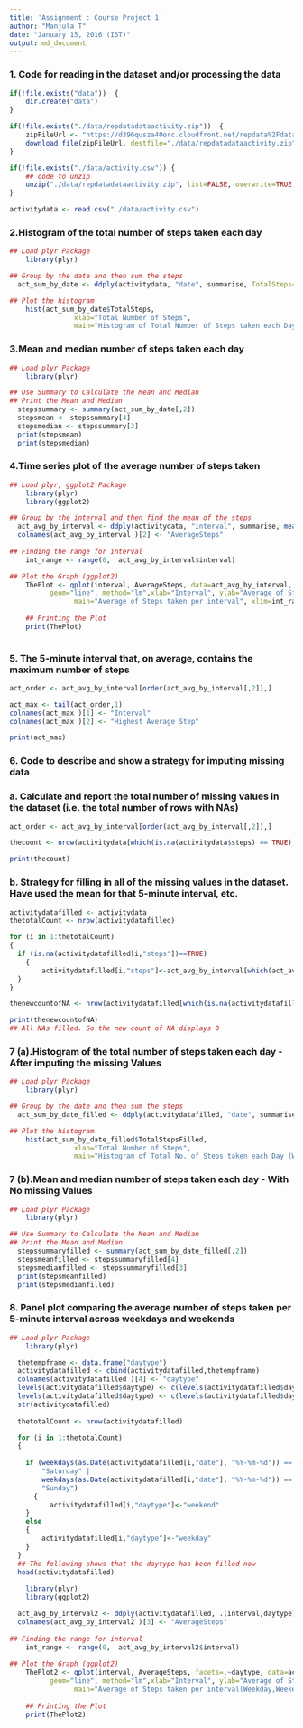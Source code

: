 ```yaml
---
title: 'Assignment : Course Project 1'
author: "Manjula T"
date: "January 15, 2016 (IST)"
output: md_document
---
```


### 1. Code for reading in the dataset and/or processing the data

```r
if(!file.exists("data"))  {
	dir.create("data")
}

if(!file.exists("./data/repdatadataactivity.zip"))  {
	zipFileUrl <- "https://d396qusza40orc.cloudfront.net/repdata%2Fdata%2Factivity.zip?accessType=DOWNLOAD"
	download.file(zipFileUrl, destfile="./data/repdatadataactivity.zip")
}

if(!file.exists("./data/activity.csv")) {
	## code to unzip
	unzip("./data/repdatadataactivity.zip", list=FALSE, overwrite=TRUE, exdir=".")
}

activitydata <- read.csv("./data/activity.csv")

```


### 2.Histogram of the total number of steps taken each day
```r
## Load plyr Package
	library(plyr)

## Group by the date and then sum the steps
  act_sum_by_date <- ddply(activitydata, "date", summarise, TotalSteps=sum(steps))

## Plot the histogram 
	hist(act_sum_by_date$TotalSteps, 
				xlab="Total Number of Steps",
				main="Histogram of Total Number of Steps taken each Day")

```

### 3.Mean and median number of steps taken each day
```r
## Load plyr Package
	library(plyr)

## Use Summary to Calculate the Mean and Median 
## Print the Mean and Median
  stepssummary <- summary(act_sum_by_date[,2])
  stepsmean <- stepssummary[4]
  stepsmedian <- stepssummary[3]
  print(stepsmean)
  print(stepsmedian)

```

### 4.Time series plot of the average number of steps taken
```r
## Load plyr, ggplot2 Package
	library(plyr)
	library(ggplot2)

## Group by the interval and then find the mean of the steps
  act_avg_by_interval <- ddply(activitydata, "interval", summarise, mean(steps,na.rm=TRUE))
  colnames(act_avg_by_interval )[2] <- "AverageSteps"
  
## Finding the range for interval
	int_range <- range(0,  act_avg_by_interval$interval)

## Plot the Graph (ggplot2)
	ThePlot <- qplot(interval, AverageSteps, data=act_avg_by_interval,
	      geom="line", method="lm",xlab="Interval", ylab="Average of Steps", 
				main="Average of Steps taken per interval", xlim=int_range)
	
	## Printing the Plot
	print(ThePlot)
	
```

### 5. The 5-minute interval that, on average, contains the maximum number of steps
```r
act_order <- act_avg_by_interval[order(act_avg_by_interval[,2]),]

act_max <- tail(act_order,1)
colnames(act_max )[1] <- "Interval"
colnames(act_max )[2] <- "Highest Average Step"	

print(act_max)
```

### 6. Code to describe and show a strategy for imputing missing data
### a. Calculate and report the total number of missing values in the dataset (i.e. the total number of rows with NAs)
```r
act_order <- act_avg_by_interval[order(act_avg_by_interval[,2]),]

thecount <- nrow(activitydata[which(is.na(activitydata$steps) == TRUE), ])

print(thecount)
```

### b. Strategy for filling in all of the missing values in the dataset. Have used the mean for that 5-minute interval, etc.
```r

activitydatafilled <- activitydata
thetotalCount <- nrow(activitydatafilled)

for (i in 1:thetotalCount)
{
  if (is.na(activitydatafilled[i,"steps"])==TRUE) 
	{  
     	activitydatafilled[i,"steps"]<-act_avg_by_interval[which(act_avg_by_interval$interval == activitydatafilled[i,"interval"]),2]  
  }  
}

thenewcountofNA <- nrow(activitydatafilled[which(is.na(activitydatafilled$steps) == TRUE), ])

print(thenewcountofNA)
## All NAs filled. So the new count of NA displays 0
```

### 7 (a).Histogram of the total number of steps taken each day - After imputing the missing Values
```r
## Load plyr Package
	library(plyr)

## Group by the date and then sum the steps
  act_sum_by_date_filled <- ddply(activitydatafilled, "date", summarise, TotalStepsFilled=sum(steps))

## Plot the histogram 
	hist(act_sum_by_date_filled$TotalStepsFilled, 
				xlab="Total Number of Steps",
				main="Histogram of Total No. of Steps taken each Day (With No missing values)")

```

### 7 (b).Mean and median number of steps taken each day - With No missing Values
```r
## Load plyr Package
	library(plyr)

## Use Summary to Calculate the Mean and Median 
## Print the Mean and Median
  stepssummaryfilled <- summary(act_sum_by_date_filled[,2])
  stepsmeanfilled <- stepssummaryfilled[4]
  stepsmedianfilled <- stepssummaryfilled[3]
  print(stepsmeanfilled)
  print(stepsmedianfilled)

```

### 8. Panel plot comparing the average number of steps taken per 5-minute interval across weekdays and weekends
```r
## Load plyr Package
	library(plyr)

  thetempframe <- data.frame("daytype")
  activitydatafilled <- cbind(activitydatafilled,thetempframe)
  colnames(activitydatafilled )[4] <- "daytype"
  levels(activitydatafilled$daytype) <- c(levels(activitydatafilled$daytype), "weekday")
  levels(activitydatafilled$daytype) <- c(levels(activitydatafilled$daytype), "weekend")
  str(activitydatafilled)
  
  thetotalCount <- nrow(activitydatafilled)

  for (i in 1:thetotalCount)
  {
    
    if (weekdays(as.Date(activitydatafilled[i,"date"], "%Y-%m-%d")) == 
        "Saturday" | 
        weekdays(as.Date(activitydatafilled[i,"date"], "%Y-%m-%d")) == 
        "Sunday") 
	  {  
     	  activitydatafilled[i,"daytype"]<-"weekend"
    }
    else
    {
        activitydatafilled[i,"daytype"]<-"weekday"
    }
  }
  ## The following shows that the daytype has been filled now
  head(activitydatafilled)
  
	library(plyr)
	library(ggplot2)

  act_avg_by_interval2 <- ddply(activitydatafilled, .(interval,daytype), summarise, mean(steps,na.rm=TRUE))
  colnames(act_avg_by_interval2 )[3] <- "AverageSteps"
  
## Finding the range for interval
	int_range <- range(0,  act_avg_by_interval2$interval)
  
## Plot the Graph (ggplot2)
	ThePlot2 <- qplot(interval, AverageSteps, facets=.~daytype, data=act_avg_by_interval2,
	      geom="line", method="lm",xlab="Interval", ylab="Average of Steps", 
				main="Average of Steps taken per interval(Weekday,Weekend)", xlim=int_range)
	
	## Printing the Plot
	print(ThePlot2)

```

